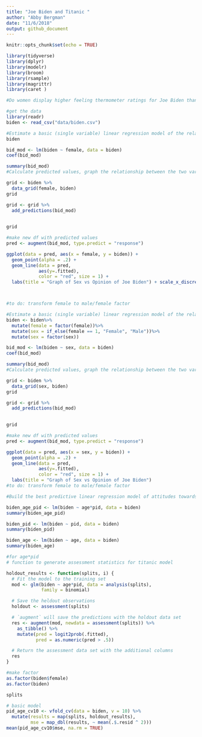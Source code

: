 ```yaml
---
title: "Joe Biden and Titanic "
author: "Abby Bergman"
date: "11/6/2018"
output: github_document
---
```


```r
knitr::opts_chunk$set(echo = TRUE)

library(tidyverse)
library(dplyr)
library(modelr)
library(broom)
library(rsample)
library(magrittr)
library(caret )
```

```r
#Do women display higher feeling thermometer ratings for Joe Biden than men?

#get the data
library(readr)
biden <- read_csv("data/biden.csv")
```

```r
#Estimate a basic (single variable) linear regression model of the relationship between gender and feelings towards Joe Biden.
biden 

bid_mod <- lm(biden ~ female, data = biden)
coef(bid_mod)

summary(bid_mod)
#Calculate predicted values, graph the relationship between the two variables using the predicted values, and determine whether there appears to be a significant relationship.

grid <- biden %>% 
  data_grid(female, biden) 
grid

grid <- grid %>% 
  add_predictions(bid_mod)
    

grid

#make new df with predicted values
pred <- augment(bid_mod, type.predict = "response")

ggplot(data = pred, aes(x = female, y = biden)) +
  geom_point(alpha = .2) +
  geom_line(data = pred, 
            aes(y=.fitted), 
            color = "red", size = 1) +
  labs(title = "Graph of Sex vs Opinion of Joe Biden") + scale_x_discrete(limits = c("0", "1"), labels = c("Female", "Male"))



#to do: transform female to male/female factor

#Estimate a basic (single variable) linear regression model of the relationship between gender and feelings towards Joe Biden.
biden <- biden%>%
  mutate(female = factor(female))%>%
  mutate(sex = if_else(female == 1, "Female", "Male"))%>%
  mutate(sex = factor(sex))

bid_mod <- lm(biden ~ sex, data = biden)
coef(bid_mod)

summary(bid_mod)
#Calculate predicted values, graph the relationship between the two variables using the predicted values, and determine whether there appears to be a significant relationship.

grid <- biden %>% 
  data_grid(sex, biden) 
grid

grid <- grid %>% 
  add_predictions(bid_mod)
    

grid

#make new df with predicted values
pred <- augment(bid_mod, type.predict = "response")

ggplot(data = pred, aes(x = sex, y = biden)) +
  geom_point(alpha = .2) +
  geom_line(data = pred, 
            aes(y=.fitted), 
            color = "red", size = 1) +
  labs(title = "Graph of Sex vs Opinion of Joe Biden")
#to do: transform female to male/female factor
```


```r
#Build the best predictive linear regression model of attitudes towards Joe Biden given the variables you have available. In this context, “best” is defined as the model with the lowest MSE. Compare at least three different model formulations (aka different combinations of variables). Use 10-fold cross-validation to avoid a biased estimate of MSE.

biden_age_pid <- lm(biden ~ age*pid, data = biden)
summary(biden_age_pid)

biden_pid <- lm(biden ~ pid, data = biden)
summary(biden_pid)

biden_age <- lm(biden ~ age, data = biden)
summary(biden_age)

#for age*pid 
# function to generate assessment statistics for titanic model

holdout_results <- function(splits, i) {
  # Fit the model to the training set
  mod <- glm(biden ~ age*pid, data = analysis(splits),
             family = binomial)

  # Save the heldout observations
  holdout <- assessment(splits)

  # `augment` will save the predictions with the holdout data set
  res <- augment(mod, newdata = assessment(splits)) %>% 
    as_tibble() %>%
    mutate(pred = logit2prob(.fitted),
           pred = as.numeric(pred > .5))

  # Return the assessment data set with the additional columns
  res
}

#make factor
as.factor(biden$female)
as.factor(biden)

splits

# basic model
pid_age_cv10 <- vfold_cv(data = biden, v = 10) %>%
  mutate(results = map(splits, holdout_results),
         mse = map_dbl(results, ~ mean(.$.resid ^ 2)))
mean(pid_age_cv10$mse, na.rm = TRUE)




```